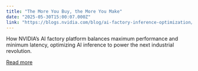 ```yaml
---
title: "The More You Buy, the More You Make"
date: "2025-05-30T15:00:07.000Z"
link: "https://blogs.nvidia.com/blog/ai-factory-inference-optimization/"
---
```


How NVIDIA’s AI factory platform balances maximum performance and minimum latency, optimizing AI inference to power the next industrial revolution.

[Read more](https://blogs.nvidia.com/blog/ai-factory-inference-optimization/)
